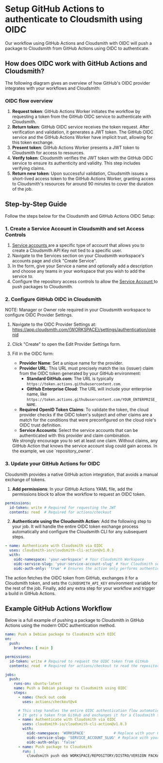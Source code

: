

# Setup GitHub Actions to authenticate to Cloudsmith using OIDC

Our workflow using GitHub Actions and Cloudsmith with OIDC will push a package to Cloudsmith from GitHub Actions using OIDC to authenticate.

## How does OIDC work with GitHub Actions and Cloudsmith?

The following diagram gives an overview of how GitHub's OIDC provider integrates with your workflows and Cloudsmith:

<BlockImage src={imgdcf4d99_Group_2551} alt=""></BlockImage>

### OIDC flow overview

1. **Request token**: GitHub Actions Worker initiates the workflow by requesting a token from the GitHub OIDC service to authenticate with Cloudsmith.
2. **Return token**: GitHub OIDC service receives the token request. After verification and validation, it generates a JWT token. The GitHub OIDC service and the GitHub Actions Worker have implicit trust, allowing for this token exchange.
3. **Present token**: GitHub Actions Worker presents a JWT token to Cloudsmith for access to resources.
4. **Verify token**: Cloudsmith verifies the JWT token with the GitHub OIDC service to ensure its authenticity and validity. This step includes verifying claims.
5. **Return new token**: Upon successful validation, Cloudsmith issues a short-lived access token to the GitHub Actions Worker, granting access to Cloudsmith's resources for around 90 minutes to cover the duration of the job.

## Step-by-Step Guide

Follow the steps below for the Cloudsmith and GitHub Actions OIDC Setup:

### 1. Create a Service Account in Cloudsmith and set Access Controls

1. [Service accounts ](/accounts-and-teams/service-accounts) are a specific type of account that allows you to create a Cloudsmith API Key not tied to a specific user.
2. Navigate to the Services section on your Cloudsmith workspace's accounts page and click "Create Service".
3. In the form, give your Service a name and optionally add a description and choose any teams in your workspace that you wish to add the service to.
4. Configure the repository access controls to allow the [Service Account ](/repositories/repository-privileges#access-control) to push packages to Cloudsmith.

### 2. Configure GitHub OIDC in Cloudsmith

<Note variant="important" headline="Requirements">
NOTE: Manager or Owner role required in your Cloudsmith workspace to configure OIDC Provider Settings.
</Note>

1. Navigate to the OIDC Provider Settings at: https://app.cloudsmith.com/{WORKSPACE}/settings/authentication/openid
2. Click "Create" to open the Edit Provider Settings form.
3. Fill in the OIDC form:
   - **Provider Name**: Set a unique name for the provider.
   - **Provider URL**: This URL must precisely match the iss (issuer) claim from the OIDC token generated by your GitHub environment:
      - **Standard GitHub.com**: The URL is typically `https://token.actions.githubusercontent.com`.
      - **GitHub Enterprise Cloud**: The URL will include your enterprise name, like `https://token.actions.githubusercontent.com/YOUR_ENTERPRISE_NAME`.
   - **Required OpenID Token Claims**: To validate the token, the cloud provider checks if the OIDC token's subject and other claims are a match for the conditions that were preconfigured on the cloud role's OIDC trust definition.
   - **Service Accounts**: Select the service accounts that can be authenticated with this provider and claim combination.

   <Note variant="note" headline="Claims">
   We strongly encourage you to set at least one claim. Without claims, any GitHub Action that knows the service account slug could gain access. In the example, we use `repository_owner`. 
   </Note>

   <BlockImage src={oidc_form} alt=""></BlockImage>

### 3. Update your GitHub Actions for OIDC

Cloudsmith provides a native GitHub action integration, that avoids a manual exchange of tokens.

1. **Add permissions**: In your GitHub Actions YAML file, add the permissions block to allow the workflow to request an OIDC token.

```yaml
permissions:
  id-token: write # Required for requesting the JWT
  contents: read  # Required for actions/checkout
```

2. **Authenticate using the Cloudsmith Action**: Add the following step to your job. It will handle the entire OIDC token exchange process automatically and configure the Cloudsmith CLI for any subsequent steps.

```yaml
- name: Authenticate with Cloudsmith via OIDC
  uses: cloudsmith-io/cloudsmith-cli-action@v1.0.3
  with:
    oidc-namespace: 'your-workspace' # Your Cloudsmith Workspace
    oidc-service-slug: 'your-service-account-slug' # Your Cloudsmith service account slug
    oidc-auth-only: 'true' # Ensures the action only performs authentication
```

The action fetches the OIDC token from GitHub, exchanges it for a Cloudsmith token, and sets the `CLOUDSMITH_API_KEY` environment variable for the rest of the job. Finally, add any extra step for your workflow and trigger a build in GitHub Actions.

## Example GitHub Actions Workflow

Below is a full example of pushing a package to Cloudsmith in GitHub Actions using the modern OIDC authentication method.

```yaml
name: Push a Debian package to Cloudsmith with OIDC
on:
  push:
    branches: [ main ]

permissions:
  id-token: write # Required to request the OIDC token from GitHub
  contents: read  # Required for actions/checkout to read the repository

jobs:
  push:
    runs-on: ubuntu-latest
    name: Push a Debian package to Cloudsmith using OIDC
    steps:
      - name: Check out code
        uses: actions/checkout@v4

      # This step handles the entire OIDC authentication flow automatically.
      # It gets a token from GitHub and exchanges it for a Cloudsmith token.
      - name: Authenticate with Cloudsmith via OIDC
        uses: cloudsmith-io/cloudsmith-cli-action@v1.0.3
        with:
          oidc-namespace: 'WORKSPACE'             # Replace with your Cloudsmith workspace
          oidc-service-slug: 'SERVICE_ACCOUNT_SLUG' # Replace with your service account slug
          oidc-auth-only: 'false'
      - name: Push package to Cloudsmith
        run: |
          cloudsmith push deb WORKSPACE/REPOSITORY/DISTRO/VERSION PACKAGE_NAME-PACKAGE_VERSION.PACKAGE_ARCH.deb
```